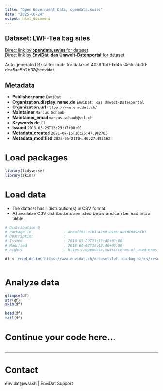 ```yaml
---
title: "Open Government Data, opendata.swiss"
date: "2025-06-24"
output: html_document
---
```


## Dataset: LWF-Tea bag sites



[Direct link by **opendata.swiss** for dataset](https://opendata.swiss/de/dataset/lwf-tea-bag-sites)<br>
[Direct link by **EnviDat: das Umwelt-Datenportal** for dataset](https://www.envidat.ch/#/metadata/lwf-tea-bag-sites)

Auto generated R starter code for data set 4039ffb0-bd4b-4e15-ab00-dca5ae5b2b37@envidat.

## Metadata

- **Publisher.name** `EnviDat`
- **Organization.display_name.de** `EnviDat: das Umwelt-Datenportal`
- **Organization.url** `https://www.envidat.ch/`
- **Maintainer** `Marcus Schaub`
- **Maintainer_email** `marcus.schaub@wsl.ch`
- **Keywords.de** `[]`
- **Issued** `2018-03-29T13:23:37+00:00`
- **Metadata_created** `2021-06-15T16:25:47.982705`
- **Metadata_modified** `2025-06-21T04:46:27.093162`


# Load packages

```r

library(tidyverse)
library(skimr)

```

# Load data

-   The dataset has 1 distribution(s) in CSV format.
-   All available CSV distributions are listed below and can be read into a tibble.

```r

# Distribution 0
# Package_id               : 4ceaff01-e1b1-4759-b1e8-4b76ed398fbf
# Description              : 
# Issued                   : 2018-03-29T13:32:48+00:00
# Modified                 : 2018-04-03T15:42:40+00:00
# Rights                   : https://opendata.swiss/terms-of-use#terms_by

df <- read_delim('https://www.envidat.ch/dataset/lwf-tea-bag-sites/resource/f053810b-0f67-409c-8e0e-34e4e386dee7')



```

# Analyze data

```r

glimpse(df)
str(df)
skim(df)

head(df)
tail(df)

```

# Continue your code here...

```r

```

------------------------------------------------------------------------

# Contact

envidat@wsl.ch | EnviDat Support

